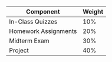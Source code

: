 <table class="table table-condensed table-striped text-left">
  <thead>
  <tr>
  <th><span>Component</span></th>
  <th><span>Weight</span></th>
  </tr>
  </thead>

  <tbody>


  <tr>
  <td>In-Class Quizzes</td>
  <td>10%</td>
  </tr>

  <tr>
  <td>Homework Assignments</td>
  <td>20%</td>
  </tr>
  
  <tr>
  <td>Midterm Exam</td>
  <td>30%</td>
  </tr>

  <tr>
  <td>Project</td>
  <td>40%</td>
  </tr>

  </tbody>
  </table>